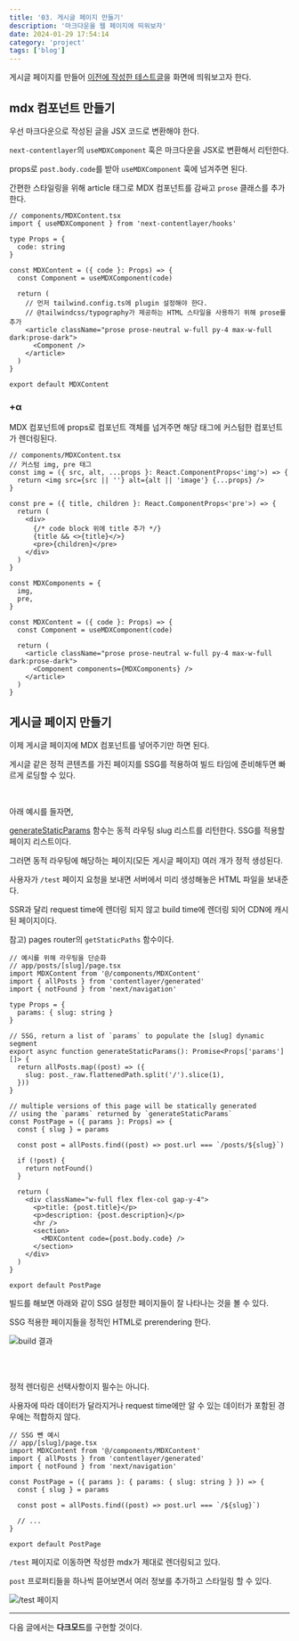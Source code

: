 ```yaml
---
title: '03. 게시글 페이지 만들기'
description: '마크다운을 웹 페이지에 띄워보자'
date: 2024-01-29 17:54:14
category: 'project'
tags: ['blog']
---
```


게시글 페이지를 만들어 [이전에 작성한 테스트글](/posts/projects/blog/02-project-setting)을 화면에 띄워보고자 한다.

## mdx 컴포넌트 만들기

우선 마크다운으로 작성된 글을 JSX 코드로 변환해야 한다.

`next-contentlayer`의 `useMDXComponent` 훅은 마크다운을 JSX로 변환해서 리턴한다.

props로 `post.body.code`를 받아 `useMDXComponent` 훅에 넘겨주면 된다.

간편한 스타일링을 위해 article 태그로 MDX 컴포넌트를 감싸고 `prose` 클래스를 추가한다.

```tsx
// components/MDXContent.tsx
import { useMDXComponent } from 'next-contentlayer/hooks'

type Props = {
  code: string
}

const MDXContent = ({ code }: Props) => {
  const Component = useMDXComponent(code)

  return (
    // 먼저 tailwind.config.ts에 plugin 설정해야 한다.
    // @tailwindcss/typography가 제공하는 HTML 스타일을 사용하기 위해 prose를 추가
    <article className="prose prose-neutral w-full py-4 max-w-full dark:prose-dark">
      <Component />
    </article>
  )
}

export default MDXContent
```

### +α

MDX 컴포넌트에 props로 컴포넌트 객체를 넘겨주면 해당 태그에 커스텀한 컴포넌트가 렌더링된다.

```tsx {17-20}
// components/MDXContent.tsx
// 커스텀 img, pre 태그
const img = ({ src, alt, ...props }: React.ComponentProps<'img'>) => {
  return <img src={src || ''} alt={alt || 'image'} {...props} />
}

const pre = ({ title, children }: React.ComponentProps<'pre'>) => {
  return (
    <div>
      {/* code block 위에 title 추가 */}
      {title && <>{title}</>}
      <pre>{children}</pre>
    </div>
  )
}

const MDXComponents = {
  img,
  pre,
}

const MDXContent = ({ code }: Props) => {
  const Component = useMDXComponent(code)

  return (
    <article className="prose prose-neutral w-full py-4 max-w-full dark:prose-dark">
      <Component components={MDXComponents} />
    </article>
  )
}
```

## 게시글 페이지 만들기

이제 게시글 페이지에 MDX 컴포넌트를 넣어주기만 하면 된다.

게시글 같은 정적 콘텐츠를 가진 페이지를 SSG를 적용하여 빌드 타임에 준비해두면 빠르게 로딩할 수 있다.

<br />

아래 예시를 들자면,

[generateStaticParams](https://nextjs.org/docs/app/api-reference/functions/generate-static-params) 함수는 동적 라우팅 slug 리스트를 리턴한다. SSG를 적용할 페이지 리스트이다.

그러면 동적 라우팅에 해당하는 페이지(모든 게시글 페이지) 여러 개가 정적 생성된다.

사용자가 `/test` 페이지 요청을 보내면 서버에서 미리 생성해놓은 HTML 파일을 보내준다.

SSR과 달리 request time에 렌더링 되지 않고 build time에 렌더링 되어 CDN에 캐시된 페이지이다.

참고) pages router의 `getStaticPaths` 함수이다.

```tsx {12-16}
// 예시를 위해 라우팅을 단순화
// app/posts/[slug]/page.tsx
import MDXContent from '@/components/MDXContent'
import { allPosts } from 'contentlayer/generated'
import { notFound } from 'next/navigation'

type Props = {
  params: { slug: string }
}

// SSG, return a list of `params` to populate the [slug] dynamic segment
export async function generateStaticParams(): Promise<Props['params'][]> {
  return allPosts.map((post) => ({
    slug: post._raw.flattenedPath.split('/').slice(1),
  }))
}

// multiple versions of this page will be statically generated
// using the `params` returned by `generateStaticParams`
const PostPage = ({ params }: Props) => {
  const { slug } = params

  const post = allPosts.find((post) => post.url === `/posts/${slug}`)

  if (!post) {
    return notFound()
  }

  return (
    <div className="w-full flex flex-col gap-y-4">
      <p>title: {post.title}</p>
      <p>description: {post.description}</p>
      <hr />
      <section>
        <MDXContent code={post.body.code} />
      </section>
    </div>
  )
}

export default PostPage
```

빌드를 해보면 아래와 같이 SSG 설정한 페이지들이 잘 나타나는 것을 볼 수 있다.

SSG 적용한 페이지들을 정적인 HTML로 prerendering 한다.

![build 결과](/images/project/02.png)

<br />
<br />

정적 렌더링은 선택사항이지 필수는 아니다.

사용자에 따라 데이터가 달라지거나 request time에만 알 수 있는 데이터가 포함된 경우에는 적합하지 않다.

```tsx
// SSG 뺀 예시
// app/[slug]/page.tsx
import MDXContent from '@/components/MDXContent'
import { allPosts } from 'contentlayer/generated'
import { notFound } from 'next/navigation'

const PostPage = ({ params }: { params: { slug: string } }) => {
  const { slug } = params

  const post = allPosts.find((post) => post.url === `/${slug}`)

  // ...
}

export default PostPage
```

`/test` 페이지로 이동하면 작성한 mdx가 제대로 렌더링되고 있다.

`post` 프로퍼티들을 하나씩 뜯어보면서 여러 정보를 추가하고 스타일링 할 수 있다.

![/test 페이지](/images/project/01.png)

<hr />

다음 글에서는 **다크모드**를 구현할 것이다.
